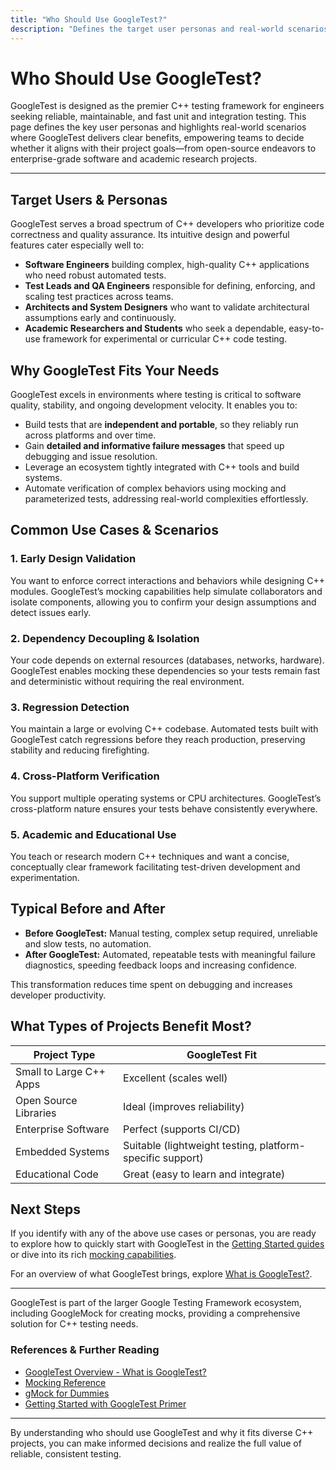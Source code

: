 ```yaml
---
title: "Who Should Use GoogleTest?"
description: "Defines the target user personas and real-world scenarios where GoogleTest thrives. This enables engineers, leads, and architects to determine if the framework matches their project’s needs—from open source to enterprise and academic uses."
---
```


# Who Should Use GoogleTest?

GoogleTest is designed as the premier C++ testing framework for engineers seeking reliable, maintainable, and fast unit and integration testing. This page defines the key user personas and highlights real-world scenarios where GoogleTest delivers clear benefits, empowering teams to decide whether it aligns with their project goals—from open-source endeavors to enterprise-grade software and academic research projects.

---

## Target Users & Personas

GoogleTest serves a broad spectrum of C++ developers who prioritize code correctness and quality assurance. Its intuitive design and powerful features cater especially well to:

- **Software Engineers** building complex, high-quality C++ applications who need robust automated tests.
- **Test Leads and QA Engineers** responsible for defining, enforcing, and scaling test practices across teams.
- **Architects and System Designers** who want to validate architectural assumptions early and continuously.
- **Academic Researchers and Students** who seek a dependable, easy-to-use framework for experimental or curricular C++ code testing.

## Why GoogleTest Fits Your Needs

GoogleTest excels in environments where testing is critical to software quality, stability, and ongoing development velocity. It enables you to:

- Build tests that are **independent and portable**, so they reliably run across platforms and over time.
- Gain **detailed and informative failure messages** that speed up debugging and issue resolution.
- Leverage an ecosystem tightly integrated with C++ tools and build systems.
- Automate verification of complex behaviors using mocking and parameterized tests, addressing real-world complexities effortlessly.

## Common Use Cases & Scenarios

### 1. Early Design Validation
You want to enforce correct interactions and behaviors while designing C++ modules. GoogleTest’s mocking capabilities help simulate collaborators and isolate components, allowing you to confirm your design assumptions and detect issues early.

### 2. Dependency Decoupling & Isolation
Your code depends on external resources (databases, networks, hardware). GoogleTest enables mocking these dependencies so your tests remain fast and deterministic without requiring the real environment.

### 3. Regression Detection
You maintain a large or evolving C++ codebase. Automated tests built with GoogleTest catch regressions before they reach production, preserving stability and reducing firefighting.

### 4. Cross-Platform Verification
You support multiple operating systems or CPU architectures. GoogleTest’s cross-platform nature ensures your tests behave consistently everywhere.

### 5. Academic and Educational Use
You teach or research modern C++ techniques and want a concise, conceptually clear framework facilitating test-driven development and experimentation.

## Typical Before and After

- **Before GoogleTest:** Manual testing, complex setup required, unreliable and slow tests, no automation.
- **After GoogleTest:** Automated, repeatable tests with meaningful failure diagnostics, speeding feedback loops and increasing confidence.

This transformation reduces time spent on debugging and increases developer productivity.

## What Types of Projects Benefit Most?

| Project Type          | GoogleTest Fit         |
| --------------------- | --------------------- |
| Small to Large C++ Apps  | Excellent (scales well) |
| Open Source Libraries    | Ideal (improves reliability) |
| Enterprise Software      | Perfect (supports CI/CD) |
| Embedded Systems         | Suitable (lightweight testing, platform-specific support) |
| Educational Code         | Great (easy to learn and integrate) |

## Next Steps

If you identify with any of the above use cases or personas, you are ready to explore how to quickly start with GoogleTest in the [Getting Started guides](/guides/getting-started/primer) or dive into its rich [mocking capabilities](docs/reference/mocking.md).

For an overview of what GoogleTest brings, explore [What is GoogleTest?](/overview/introduction-core-value/what-is-googletest).

---

<Info>
GoogleTest is part of the larger Google Testing Framework ecosystem, including GoogleMock for creating mocks, providing a comprehensive solution for C++ testing needs.
</Info>

### References & Further Reading

- [GoogleTest Overview - What is GoogleTest?]( /overview/introduction-core-value/what-is-googletest )
- [Mocking Reference](docs/reference/mocking.md)
- [gMock for Dummies](docs/gmock_for_dummies.md)
- [Getting Started with GoogleTest Primer]( /guides/getting-started/primer )

---

By understanding who should use GoogleTest and why it fits diverse C++ projects, you can make informed decisions and realize the full value of reliable, consistent testing.
